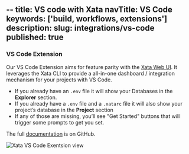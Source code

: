 --
title: VS code with Xata
navTitle: VS Code
keywords: ['build, workflows, extensions']
description: 
slug: integrations/vs-code
published: true
---

### VS Code Extension

Our VS Code Extension aims for feature parity with the [Xata Web UI](https://app.xata.io). It leverages the Xata CLI to provide a all-in-one dashboard / integration mechanism for your projects with VS Code.

- If you already have an `.env` file it will show your Databases in the **Explorer** section.
- If you already have a `.env` file and a `.xatarc` file it will also show your project’s database in the **Project** section
- If any of those are missing, you’ll see "Get Started" buttons that will trigger some prompts to get you set.

The full [documentation](https://github.com/xataio/vs-code-extension) is on GitHub.

![Xata VS Code Exentsion view](/images/docs/quick-start/vs-code-extension.png)
